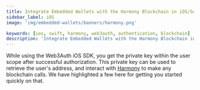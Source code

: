```yaml
---
title: Integrate Embedded Wallets with the Harmony Blockchain in iOS/Swift Applications
sidebar_label: iOS
image: 'img/embedded-wallets/banners/harmony.png'

keywords: [ios, swift, harmony, web3auth, authentication, blockchain]
description: 'Integrate Embedded Wallets with the Harmony Blockchain in iOS/Swift Applications | Embedded Wallets'
---
```



While using the Web3Auth iOS SDK, you get the private key within the user scope after successful authorization. This private key can be used to retrieve the user's address, and interact with [Harmony](https://www.harmony.one/) to make any blockchain calls. We have highlighted a few here for getting you started quickly on that.

<EVMInteraction />
